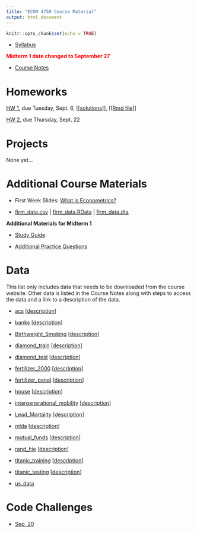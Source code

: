 ```yaml
---
title: "ECON 4750 Course Material"
output: html_document
---
```


```r
knitr::opts_chunk$set(echo = TRUE)
```

- [Syllabus](syllabus.pdf)

<span style="color:red"><b>Midterm 1 date changed to September 27</b></span>

- [Course Notes](https://bcallaway11.github.io/econ_4750_notes/)

# Homeworks

[HW 1](hw1.html), due Tuesday, Sept. 6, [[[solutions](hw1_sol.html)]], [[[Rmd file](https://github.com/bcallaway11/bcallaway11.github.io/blob/master/Courses/ECON_4750_Fall_2022/hw1_sol.Rmd)]]

[HW 2](hw2.html), due Thursday, Sept. 22

# Projects

None yet...

# Additional Course Materials

- First Week Slides: [What is Econometrics?](l1.html)

- [firm_data.csv](firm_data.csv) | [firm_data.RData](firm_data.RData) | [firm_data.dta](firm_data.dta)

**Additional Materials for Midterm 1**

* [Study Guide](midterm1_study_guide.html)

* [Additional Practice Questions](midterm1_extra_questions.pdf)

# Data

This list only includes data that needs to be downloaded from the course website.  Other data is listed in the Course Notes along with steps to access the data and a link to a description of the data.

- [acs](data/acs.RData) [[description](data/acs_description.txt)]

- [banks](data/banks.RData) [[description](data/banks_description.txt)]

- [Birthweight_Smoking](data/birthweight_smoking.dta) [[description](https://www.princeton.edu/~mwatson/Stock-Watson_3u/Students/EE_Datasets/Birthweight_Smoking_Description.pdf)]

- [diamond_train](data/diamond_train.RData) [[description](https://www.kaggle.com/shivam2503/diamonds/)]

- [diamond_test](data/diamond_test.RData) [[description](https://www.kaggle.com/shivam2503/diamonds/)]

- [fertilizer_2000](data/fertilizer_2000.RData) [[description](data/fertilizer_description.txt)]

- [fertilizer_panel](data/fertilizer_panel.RData) [[description](data/fertilizer_description.txt)]

- [house](data/house.RData) [[description](data/house_description.txt)]

- [intergenerational_mobility](data/intergenerational_mobility.RData) [[description](data/intergenerational_mobility_description.txt)]

- [Lead_Mortality](data/Lead_Mortality.RData) [[description](http://www.princeton.edu/~mwatson/Stock-Watson_3u/Students/EE_Datasets/Lead_Mortality_Description.pdf)]

- [mlda](data/mlda.RData) [[description](data/mlda_description.txt)]

- [mutual_funds](data/mutual_funds.RData) [[description](data/mutual_funds_description.txt)]

- [rand_hie](data/rand_hie.RData) [[description](data/rand_hie_description.txt)]

- [titanic_training](data/titanic_training.csv) [[description](https://www.kaggle.com/c/titanic/data)]

- [titanic_testing](data/titanic_testing.csv) [[description](https://www.kaggle.com/c/titanic/data)]

- [us_data](data/us_data.RData)

# Code Challenges

* [Sep. 20](code_challenge1.html)
